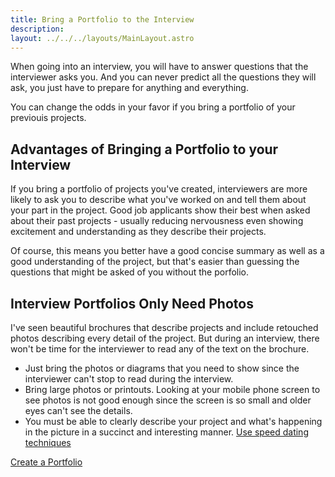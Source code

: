 ```yaml
---
title: Bring a Portfolio to the Interview
description: 
layout: ../../../layouts/MainLayout.astro
---
```


When going into an interview, you will have to answer questions that the interviewer asks you. And you can never predict all the questions they will ask, you just have to prepare for anything and everything. 

You can change the odds in your favor if you bring a portfolio of your previouis projects.

## Advantages of Bringing a Portfolio to your Interview

If you bring a portfolio of projects you've created, interviewers are more likely to ask you to describe what you've worked on and 
tell them about your part in the project. Good job applicants show their best when asked about their past projects - usually reducing 
nervousness even showing excitement and understanding as they describe their projects. 

Of course, this means you better have a good concise summary as well as a good understanding of the project, but that's easier than guessing the questions that might be asked of you without the porfolio.

## Interview Portfolios Only Need Photos

I've seen beautiful brochures that describe projects and include retouched photos describing every detail of the project. But during an interview, there won't be time for the interviewer to read any of the text on the brochure. 
- Just bring the photos or diagrams that you need to show since the interviewer can't stop to read during the interview.
- Bring large photos or printouts. Looking at your mobile phone screen to see photos is not good enough since the screen is so small and older eyes can't see the details. 
- You must be able to clearly describe your project and what's happening in the picture in a succinct and interesting manner. [Use speed dating techniques](../common-ideas/speed-dating)

[Create a Portfolio](../common-ideas/portfolio)

